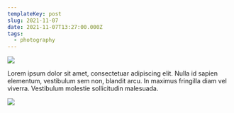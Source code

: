 ```yaml
---
templateKey: post
slug: 2021-11-07
date: 2021-11-07T13:27:00.000Z
tags:
  - photography
---
```

![](../../static/assets/20211107-IMG_0179.jpg)

Lorem ipsum dolor sit amet, consectetuar adipiscing elit. Nulla id sapien elementum, vestibulum sem non, blandit arcu. In maximus fringilla diam vel viverra. Vestibulum molestie sollicitudin malesuada.

![](../../static/assets/20211107-IMG_0215.jpg)